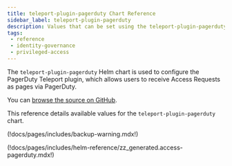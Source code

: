 ```yaml
---
title: teleport-plugin-pagerduty Chart Reference
sidebar_label: teleport-plugin-pagerduty
description: Values that can be set using the teleport-plugin-pagerduty Helm chart
tags:
 - reference
 - identity-governance
 - privileged-access
---
```


The `teleport-plugin-pagerduty` Helm chart is used to configure the PagerDuty Teleport plugin, which allows users to receive Access Requests as pages via PagerDuty.

You can [browse the source on GitHub](https://github.com/gravitational/teleport/tree/v(=teleport.version=)/examples/chart/access/pagerduty).

This reference details available values for the `teleport-plugin-pagerduty` chart.

(!docs/pages/includes/backup-warning.mdx!)

(!docs/pages/includes/helm-reference/zz_generated.access-pagerduty.mdx!)
